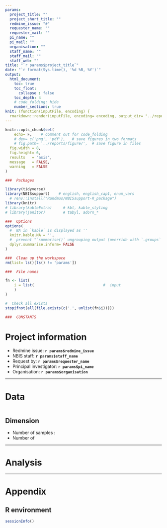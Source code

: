 ```yaml
---
params:
  project_title: ""
  project_short_title: ""
  redmine_issue: "#"
  requester_name: ""
  requester_mail: ""
  pi_name: ""
  pi_mail: ""
  organisation: ""
  staff_name: ""
  staff_mail: ""
  staff_web: ""
title: "`r params$project_title`"
date: "`r format(Sys.time(), '%d %B, %Y')`"
output:
  html_document:
    toc: true
    toc_float: 
      collapse : false
    toc_depth: 4
    # code_folding: hide
    number_sections: true
knit: (function(inputFile, encoding) {
  rmarkdown::render(inputFile, encoding= encoding, output_dir= "../reports") })
---
```


<style>
p.caption {
  font-size: 0.8em;
  font-family: Helvetica, sans-serif;
}
</style>


```r
knitr::opts_chunk$set(
	echo= F,    # comment out for code_folding
	# dev= c('png', 'pdf'),   # save figures in two formats
	# fig.path= '../reports/figure/',  # save figure in files
  fig.width = 8,
  fig.height= 6,
  results   = "asis",
  message   = FALSE,
  warning   = FALSE
)
```

```r

###  Packages

library(tidyverse)
library(NBISsupport)    # english, english_cap1, enum_vars
  # renv::install("Rundmus/NBISsupport-R_package")
library(knitr)
# library(kableExtra)     # kbl, kable_styling
# library(janitor)        # tabyl, adorn_*

###  Options
options(
  #  NA in `kable` is displayed as ''
  knitr.kable.NA = '',
  #  prevent "`summarise()` ungrouping output (override with `.groups` argument)"
  dplyr.summarise.inform= FALSE
)

###  Clean up the workspace
rm(list= ls()[ls() != 'params'])

###  File names

fn <- list(
	i = list(                               #  input
	)
)

#  Check all exists
stopifnot(all(file.exists(c('.', unlist(fn$i)))))

###  CONSTANTS

```

#  Project information

 * Redmine issue: **`r params$redmine_issue`**
 * NBIS staff: **`r params$staff_name`**
 * Request by: **`r params$requester_name`**
 * Principal investigator: **`r params$pi_name`**
 * Organisation: **`r params$organisation`**

----------------------------

#  Data

```r

```


##  Dimension

* Number of samples : 
* Number of 

----------------------------

#  Analysis



----------------------------

#  Appendix

##  R environment

```r
sessionInfo()
```



